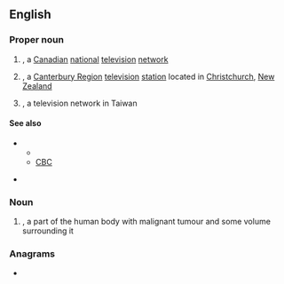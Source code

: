 ==English==
{{wikipedia}}

===Proper noun===
{{en-proper noun}}

# {{lb|en|Canada}} {{initialism of|{{w|Canadian Television}}|lang=en|nodot=1}}, a [[Canadian]] [[national]] [[television]] [[network]]
# {{lb|en|New Zealand}} {{initialism of|{{w|Canterbury Television}}|lang=en|nodot=1}}, a [[Canterbury Region]] [[television]] [[station]] located in [[Christchurch]], [[New Zealand]]
# {{lb|en|Taiwan}} {{initialism of|{{w|China Television}}|lang=en|nodot=1}}, a television network in Taiwan

====See also====
* {{sense|Canada}}
** {{projectlink|wikipedia|CTV Television Network}}
** [[CBC]]
* {{sense|New Zeland}} {{projectlink|wikipedia|Canterbury Television}}

===Noun===
{{en-noun}}

# {{label|en|medicine}} {{initialism of|clinical target volume|lang=en|nodot=1}}, a part of the human body with malignant tumour and some volume surrounding it

===Anagrams===
* {{anagrams|en|a=ctv|CVT}}